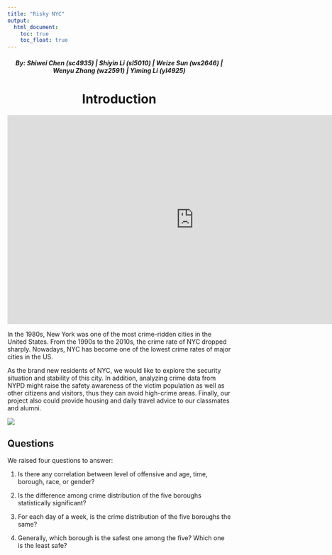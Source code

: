 ```yaml
---
title: "Risky NYC"
output: 
  html_document:
    toc: true
    toc_float: true
---
```

<style type="text/css">

h1.title {
  text-align: center;
}

</style>

<h5 style="text-align: center;" markdown="1">By: Shiwei Chen (sc4935)  |  Shiyin Li (sl5010)  |  Weize Sun (ws2646)  |  Wenyu Zhang (wz2591)  |  Yiming Li (yl4925)</h5>

<h1><b><center>Introduction</center></b></h1>


<left>
<iframe width="840" height="472" src="https://www.youtube.com/embed/JU3zgP7J7BU" frameborder="0" allow="accelerometer; autoplay; clipboard-write; encrypted-media; gyroscope; picture-in-picture" allowfullscreen></iframe>
</left>

  In the 1980s, New York was one of the most crime-ridden cities in the United States. From the 1990s to the 2010s, the crime rate of NYC dropped sharply. Nowadays, NYC has become one of the lowest crime rates of major cities in the US.

  As the brand new residents of NYC, we would like to explore the security situation and stability of this city. In addition, analyzing crime data from NYPD might raise the safety awareness of the victim population as well as other citizens and visitors, thus they can avoid high-crime areas.
Finally, our project also could provide housing and daily travel advice to our classmates and alumni.

![](images/5_Boroughs_Labels_New_York_City_Map.svg)

## Questions
We raised four questions to answer:

1. Is there any correlation between level of offensive and age, time, borough, race, or gender?

2. Is the difference among crime distribution of the five boroughs statistically significant?

3. For each day of a week, is the crime distribution of the five boroughs the same?

4. Generally, which borough is the safest one among the five? Which one is the least safe?

